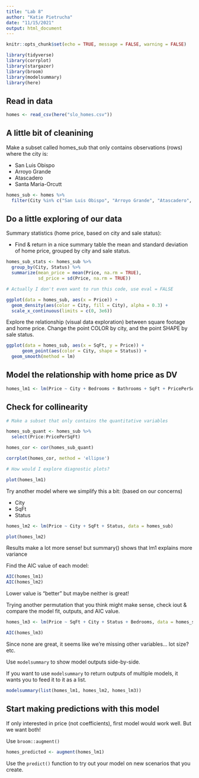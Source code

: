 ```yaml
---
title: "Lab 8"
author: "Katie Pietrucha"
date: "11/15/2021"
output: html_document
---
```


```r
knitr::opts_chunk$set(echo = TRUE, message = FALSE, warning = FALSE)

library(tidyverse)
library(corrplot)
library(stargazer)
library(broom)
library(modelsummary)
library(here)
```

## Read in data

```r
homes <- read_csv(here("slo_homes.csv"))
```

## A little bit of cleanining

Make a subset called homes_sub that only contains observations (rows) where the city is:

- San Luis Obispo
- Arroyo Grande
- Atascadero
- Santa Maria-Orcutt

```r
homes_sub <- homes %>%
  filter(City %in% c("San Luis Obispo", "Arroyo Grande", "Atascadero", "Santa Maria-Orcutt"))
```

## Do a little exploring of our data

Summary statistics (home price, based on city and sale status):

- Find & return in a nice summary table the mean and standard deviation of home price, grouped by city and sale status.

```r
homes_sub_stats <- homes_sub %>%
  group_by(City, Status) %>%
  summarize(mean_price = mean(Price, na.rm = TRUE),
            sd_price = sd(Price, na.rm = TRUE))

# Actually I don't even want to run this code, use eval = FALSE

ggplot(data = homes_sub, aes(x = Price)) +
  geom_density(aes(color = City, fill = City), alpha = 0.3) +
  scale_x_continuous(limits = c(0, 3e6))
```

Explore the relationship (visual data exploration) between square footage and home price. Change the point COLOR by city, and the point SHAPE by sale status.

```r
ggplot(data = homes_sub, aes(x = SqFt, y = Price)) +
      geom_point(aes(color = City, shape = Status)) +
  geom_smooth(method = lm)
```

## Model the relationship with home price as DV

```r
homes_lm1 <- lm(Price ~ City + Bedrooms + Bathrooms + SqFt + PricePerSqFt + Status, data = homes_sub)
```

## Check for collinearity

```r
# Make a subset that only contains the quantitative variables

homes_sub_quant <- homes_sub %>%
  select(Price:PricePerSqFt)

homes_cor <- cor(homes_sub_quant)

corrplot(homes_cor, method = 'ellipse')

# How would I explore diagnostic plots?

plot(homes_lm1)
```

Try another model where we simplify this a bit: (based on our concerns)

- City
- SqFt
- Status

```r
homes_lm2 <- lm(Price ~ City + SqFt + Status, data = homes_sub)

plot(homes_lm2)
```

Results make a lot more sense! but summary() shows that lm1 explains more variance

Find the AIC value of each model:

```r
AIC(homes_lm1)
AIC(homes_lm2)
```
Lower value is "better" but maybe neither is great!

Trying another permutation that you think might make sense, check iout & compare the model fit, outputs, and AIC value.

```r
homes_lm3 <- lm(Price ~ SqFt + City + Status + Bedrooms, data = homes_sub)

AIC(homes_lm3)
```
Since none are great, it seems like we're missing other variables... lot size? etc.

Use `modelsummary` to show model outputs side-by-side.

If you want to use `modelsummary` to return outputs of multiple models, it wants you to feed it to it as a list.
```r
modelsummary(list(homes_lm1, homes_lm2, homes_lm3))
```

## Start making predictions with this model

If only interested in price (not coefficients), first model would work well. But we want both!

Use `broom::augment()`

```r
homes_predicted <- augment(homes_lm1)
```

Use the `predict()` function to try out your model on new scenarios that you create.